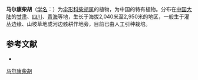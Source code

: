 {{NoteTA|G1=LS}}
{{Speciesbox
| name = 马尔康柴胡
| status = 
| status_system = 
| image =
| genus = Bupleurum
| species = malconense
| authority = Shan et Y. Li
}}

'''马尔康柴胡'''（[[学名|学名]]：{{lang|la|''Bupleurum malconense''}}）为[[伞形科|伞形科]][[柴胡属|柴胡属]]的植物，为中国的特有植物。分布在[[中国大陆|中国大陆]]的[[甘肃|甘肃]]、[[四川|四川]]、[[青海|青海]]等地，生长于海拔2,040米至2,950米的地区，一般生于灌丛边缘、山坡草地或河边骸耕作地旁，目前已由人工引种栽培。

== 参考文献 ==
<div class="references-small">
* {{cite web| url =http://www.bioinfo.cn/db05/KmzwSpecies.php?action=view&id=22694| title =马尔康柴胡| work =《中国高等植物数据库全库》| publisher =中国科学院微生物研究所| author =昆明植物研究所| accessdate =2009-02-25| deadurl =yes| archiveurl =https://web.archive.org/web/20160305085630/http://www.bioinfo.cn/db05/KmzwSpecies.php?action=view&id=22694| archivedate =2016-03-05}}
</div>
{{Taxonbar|from=Q15231626}}

[[Category:柴胡属|马尔康柴胡]]


{{Apiales-stub}}